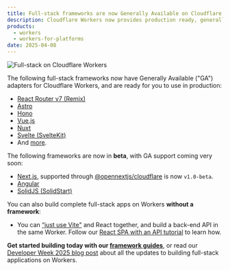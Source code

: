 ```yaml
---
title: Full-stack frameworks are now Generally Available on Cloudflare Workers
description: Cloudflare Workers now provides production ready, generally available (GA) support for React Router v7 (Remix), Astro, Hono, Vue.js, Nuxt, Svelte (SvelteKit), and more.
products:
  - workers
  - workers-for-platforms
date: 2025-04-08
---
```



<Image src={fullstackWorkers} alt="Full-stack on Cloudflare Workers" />

The following full-stack frameworks now have Generally Available ("GA") adapters for Cloudflare Workers, and are ready for you to use in production:

- [React Router v7 (Remix)](/workers/framework-guides/web-apps/react-router/)
- [Astro](/workers/framework-guides/web-apps/astro/)
- [Hono](/workers/framework-guides/web-apps/more-web-frameworks/hono/)
- [Vue.js](/workers/framework-guides/web-apps/vue/)
- [Nuxt](/workers/framework-guides/web-apps/more-web-frameworks/nuxt/)
- [Svelte (SvelteKit)](/workers/framework-guides/web-apps/svelte/)
- And [more](/workers/framework-guides/).

The following frameworks are now in **beta**, with GA support coming very soon:

- [Next.js](/workers/framework-guides/web-apps/nextjs/), supported through [@opennextjs/cloudflare](https://opennext.js.org/cloudflare) is now `v1.0-beta`.
- [Angular](/workers/framework-guides/web-apps/more-web-frameworks/angular/)
- [SolidJS (SolidStart)](/workers/framework-guides/web-apps/more-web-frameworks/solid/)

You can also build complete full-stack apps on Workers **without a framework**:

- You can [“just use Vite"](https://blog.cloudflare.com/introducing-the-cloudflare-vite-plugin) and React together, and build a back-end API in the same Worker. Follow our [React SPA with an API tutorial](/workers/vite-plugin/tutorial/) to learn how.

**Get started building today with our [framework guides](/workers/framework-guides/)**, or read our [Developer Week 2025 blog post](https://blog.cloudflare.com/full-stack-development-on-cloudflare-workers) about all the updates to building full-stack applications on Workers.
